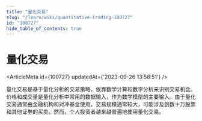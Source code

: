 ```yaml
---
title: "量化交易"
slug: "/learn/wiki/quantitative-trading-100727"
id: "100727"
hide_table_of_contents: true
---
```



# 量化交易

<ArticleMeta id={100727} updatedAt={'2023-09-26 13:58:51'} />
<div className='border-solid border-b border-t-0 my-4 border-[var(--ifm-color-gray-300)]' />

量化交易是基于量化分析的交易策略，依靠数学计算和数字分析来识别交易机会。价格和成交量是量化分析中常用的数据输入，作为数学模型的主要输入。由于量化交易通常由金融机构和对冲基金使用，交易规模通常较大，可能涉及到数十万股票和其他证券的买卖。然而，个人投资者越来越普遍地使用量化交易。
